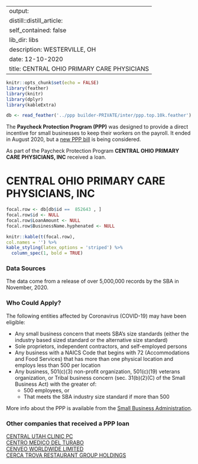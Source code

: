 
---
output:
  distill::distill_article:
    self_contained: false
    lib_dir: libs
description: WESTERVILLE, OH 
date: 12-10-2020
title: CENTRAL OHIO PRIMARY CARE PHYSICIANS 
---




```r
knitr::opts_chunk$set(echo = FALSE)
library(feather)
library(knitr)
library(dplyr)
library(kableExtra)

db <- read_feather('../ppp builder-PRIVATE/inter/ppp.top.10k.feather')

```



The **Paycheck Protection Program (PPP)** was designed to provide a direct incentive for small businesses to keep their workers on the payroll. It ended in August 2020, but a [new PPP bill](https://thehill.com/policy/finance/529092-bipartisan-support-for-new-ppp-loans-gains-momentum-in-congress) is being considered.

As part of the Paycheck Protection Program **CENTRAL OHIO PRIMARY CARE PHYSICIANS, INC** received a loan.


# CENTRAL OHIO PRIMARY CARE PHYSICIANS, INC 

```r
focal.row <- db[db$id ==  852643 , ]
focal.row$id <- NULL
focal.row$LoanAmount <- NULL
focal.row$BusinessName.hyphenated <- NULL

knitr::kable(t(focal.row), 
col.names = '') %>%
kable_styling(latex_options = 'striped') %>%
  column_spec(1, bold = TRUE)


```

### Data Sources

The data come from a release of over 5,000,000 records by the SBA in November, 2020.


### Who Could Apply?

The following entities affected by Coronavirus (COVID-19) may have been eligible:

+ Any small business concern that meets SBA’s size standards (either the industry based sized standard or the alternative size standard)
+ Sole proprietors, independent contractors, and self-employed persons
+ Any business with a NAICS Code that begins with 72 (Accommodations and Food Services) that has more than one physical location and employs less than 500 per location
+ Any business, 501(c)(3) non-profit organization, 501(c)(19) veterans organization, or Tribal business concern (sec. 31(b)(2)(C) of the Small Business Act) with the greater of:
  + 500 employees, or 
  + That meets the SBA industry size standard if more than 500


More info about the PPP is available from the [Small Business Administration](https://www.sba.gov/funding-programs/loans/coronavirus-relief-options/paycheck-protection-program).

 
### Other companies that received a PPP loan 
   
 [CENTRAL UTAH CLINIC PC](/Paycheck-Protection-Program/854091-CENTRAL-UTAH-CLINIC-PC) <br> [CENTRO MEDICO DEL TURABO](/Paycheck-Protection-Program/855476-CENTRO-MEDICO-DEL-TURABO) <br> [CENVEO WORLDWIDE LIMITED](/Paycheck-Protection-Program/856829-CENVEO-WORLDWIDE-LIMITED) <br> [CERCA TROVA RESTAURANT GROUP HOLDINGS](/Paycheck-Protection-Program/857280-CERCA-TROVA-RESTAURANT-GROUP-HOLDINGS) <br>